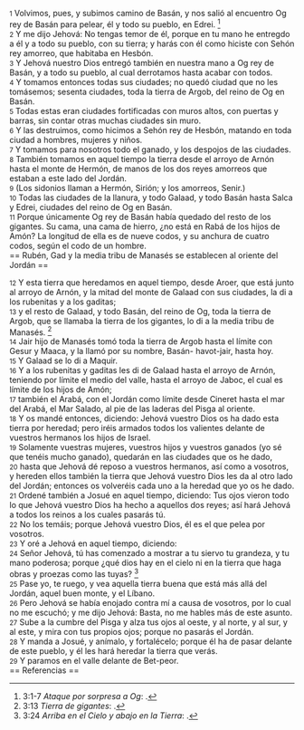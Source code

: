 {{anchor|1}} <small>1</small> Volvimos, pues, y subimos camino de Basán, y nos salió al encuentro Og rey de Basán para pelear, él y todo su pueblo, en Edrei. <ref>3:1-7 ''Ataque por sorpresa a Og'': {{lib|LU|69|8|3}}.</ref><br>
{{anchor|2}} <small>2</small> Y me dijo Jehová: No tengas temor de él, porque en tu mano he entregdo a él y a todo su pueblo, con su tierra; y harás con él como hiciste con Sehón rey amorreo, que habitaba en Hesbón.<br>
{{anchor|3}} <small>3</small> Y Jehová nuestro Dios entregó también en nuestra mano a Og rey de Basán, y a todo su pueblo, al cual derrotamos hasta acabar con todos.<br>
{{anchor|4}} <small>4</small> Y tomamos entonces todas sus ciudades; no quedó ciudad que no les tomásemos; sesenta ciudades, toda la tierra de Argob, del reino de Og en Basán.<br>
{{anchor|5}} <small>5</small> Todas estas eran ciudades fortificadas con muros altos, con puertas y barras, sin contar otras muchas ciudades sin muro.<br>
{{anchor|6}} <small>6</small> Y las destruimos, como hicimos a Sehón rey de Hesbón, matando en toda ciudad a hombres, mujeres y niños.<br>
{{anchor|7}} <small>7</small> Y tomamos para nosotros todo el ganado, y los despojos de las ciudades.<br>
{{anchor|8}} <small>8</small> También tomamos en aquel tiempo la tierra desde el arroyo de Arnón hasta el monte de Hermón, de manos de los dos reyes amorreos que estaban a este lado del Jordán.<br>
{{anchor|9}} <small>9</small> (Los sidonios llaman a Hermón, Sirión; y los amorreos, Senir.)<br>
{{anchor|10}} <small>10</small> Todas las ciudades de la llanura, y todo Galaad, y todo Basán hasta Salca y Edrei, ciudades del reino de Og en Basán.<br>
{{anchor|11}} <small>11</small> Porque únicamente Og rey de Basán había quedado del resto de los gigantes. Su cama, una cama de hierro, ¿no está en Rabá de los hijos de Amón? La longitud de ella es de nueve codos,  y su anchura de cuatro codos, según el codo de un hombre.<br>
== Rubén, Gad y la media tribu de Manasés se establecen al oriente del Jordán ==

{{anchor|12}} <small>12</small> Y esta tierra que heredamos en aquel tiempo, desde Aroer, que está junto al arroyo de Arnón, y la mitad del monte de Galaad con sus ciudades, la di a los rubenitas y a los gaditas;<br>
{{anchor|13}} <small>13</small> y el resto de Galaad, y todo Basán, del reino de Og, toda la tierra de Argob, que se llamaba la tierra de los gigantes, lo di a la media tribu de Manasés. <ref>3:13 ''Tierra de gigantes'': {{lib|LU|77|2|3}}.</ref><br>
{{anchor|14}} <small>14</small> Jair hijo de Manasés tomó toda la tierra de Argob hasta el límite con Gesur y Maaca, y la llamó por su nombre, Basán- havot-jair, hasta hoy.<br>
{{anchor|15}} <small>15</small> Y Galaad se lo di a Maquir.<br>
{{anchor|16}} <small>16</small> Y a los rubenitas y gaditas les di de Galaad hasta el arroyo de Arnón, teniendo por límite el medio del valle, hasta el arroyo de Jaboc, el cual es límite de los hijos de Amón;<br>
{{anchor|17}} <small>17</small> también el Arabá, con el Jordán como límite desde Cineret hasta el mar del Arabá, el Mar Salado, al pie de las laderas del Pisga al oriente.<br>
{{anchor|18}} <small>18</small> Y os mandé entonces, diciendo: Jehová vuestro Dios os ha dado esta tierra por heredad; pero iréis armados todos los valientes delante de vuestros hermanos los hijos de Israel.<br>
{{anchor|19}} <small>19</small> Solamente vuestras mujeres, vuestros hijos y vuestros ganados (yo sé que tenéis mucho ganado), quedarán en las ciudades que os he dado,<br>
{{anchor|20}} <small>20</small> hasta que Jehová dé reposo a vuestros hermanos, así como a vosotros, y hereden ellos también la tierra que Jehová vuestro Dios les da al otro lado del Jordán; entonces os volveréis cada uno a la heredad que yo os he dado.<br>
{{anchor|21}} <small>21</small> Ordené también a Josué en aquel tiempo, diciendo: Tus ojos vieron todo lo que Jehová vuestro Dios ha hecho a aquellos dos reyes; así hará Jehová a todos los reinos a los cuales pasarás tú.<br>
{{anchor|22}} <small>22</small> No los temáis; porque Jehová vuestro Dios, él es el que pelea por vosotros.<br>
{{anchor|23}} <small>23</small> Y oré a Jehová en aquel tiempo, diciendo:<br>
{{anchor|24}} <small>24</small> Señor Jehová, tú has comenzado a mostrar a tu siervo tu grandeza, y tu mano poderosa; porque ¿qué dios hay en el cielo ni en la tierra que haga obras y proezas como las tuyas? <ref>3:24 ''Arriba en el Cielo y abajo en la Tierra'': {{lib|LU|3|1|1}}.</ref><br>
{{anchor|25}} <small>25</small> Pase yo, te ruego, y vea aquella tierra buena que está más allá del Jordán, aquel buen monte, y el Líbano.<br>
{{anchor|26}} <small>26</small> Pero Jehová se había enojado contra mí a causa de vosotros, por lo cual no me escuchó; y me dijo Jehová: Basta, no me hables más de este asunto.<br>
{{anchor|27}} <small>27</small> Sube a la cumbre del Pisga y alza tus ojos al oeste, y al norte, y al sur, y al este, y mira con tus propios ojos; porque no pasarás el Jordán.<br>
{{anchor|28}} <small>28</small> Y manda a Josué, y anímalo, y fortalécelo; porque él ha de pasar delante de este pueblo, y él les hará heredar la tierra que verás.<br>
{{anchor|29}} <small>29</small> Y paramos en el valle delante de Bet-peor.<br>
== Referencias ==

<references />
